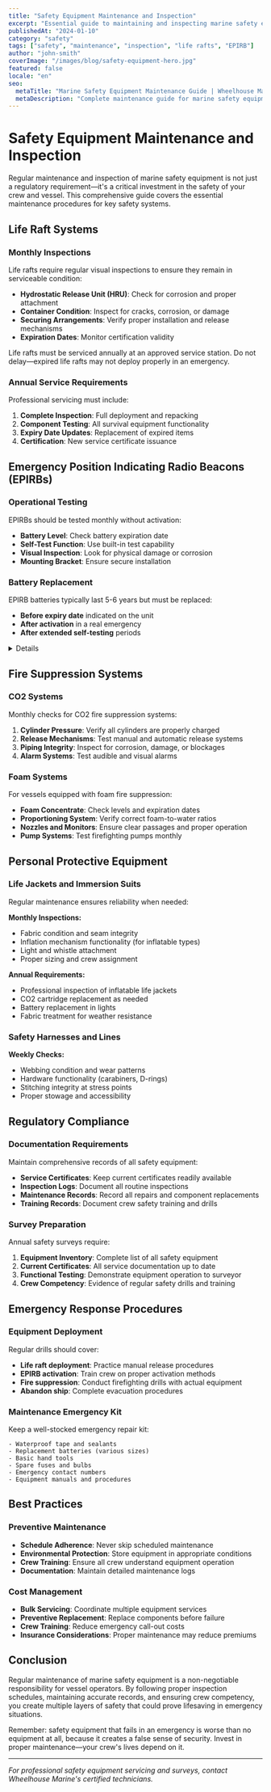 ```yaml
---
title: "Safety Equipment Maintenance and Inspection"
excerpt: "Essential guide to maintaining and inspecting marine safety equipment including life rafts, EPIRBs, and fire suppression systems."
publishedAt: "2024-01-10"
category: "safety"
tags: ["safety", "maintenance", "inspection", "life rafts", "EPIRB"]
author: "john-smith"
coverImage: "/images/blog/safety-equipment-hero.jpg"
featured: false
locale: "en"
seo:
  metaTitle: "Marine Safety Equipment Maintenance Guide | Wheelhouse Marine"
  metaDescription: "Complete maintenance guide for marine safety equipment including inspection schedules and regulatory requirements."
---
```


# Safety Equipment Maintenance and Inspection

Regular maintenance and inspection of marine safety equipment is not just a regulatory requirement—it's a critical investment in the safety of your crew and vessel. This comprehensive guide covers the essential maintenance procedures for key safety systems.

## Life Raft Systems

### Monthly Inspections

Life rafts require regular visual inspections to ensure they remain in serviceable condition:

- **Hydrostatic Release Unit (HRU)**: Check for corrosion and proper attachment
- **Container Condition**: Inspect for cracks, corrosion, or damage
- **Securing Arrangements**: Verify proper installation and release mechanisms
- **Expiration Dates**: Monitor certification validity

<Callout type="warning">
Life rafts must be serviced annually at an approved service station. Do not delay—expired life rafts may not deploy properly in an emergency.
</Callout>

### Annual Service Requirements

Professional servicing must include:

1. **Complete Inspection**: Full deployment and repacking
2. **Component Testing**: All survival equipment functionality
3. **Expiry Date Updates**: Replacement of expired items
4. **Certification**: New service certificate issuance

## Emergency Position Indicating Radio Beacons (EPIRBs)

### Operational Testing

EPIRBs should be tested monthly without activation:

- **Battery Level**: Check battery expiration date
- **Self-Test Function**: Use built-in test capability
- **Visual Inspection**: Look for physical damage or corrosion
- **Mounting Bracket**: Ensure secure installation

### Battery Replacement

EPIRB batteries typically last 5-6 years but must be replaced:

- **Before expiry date** indicated on the unit
- **After activation** in a real emergency
- **After extended self-testing** periods

<Details summary="EPIRB Registration Requirements">
All EPIRBs must be registered with the national maritime authority. Registration should include:

- Vessel details (name, registration, dimensions)
- Owner contact information
- Emergency contacts
- Operating area information

Update registration immediately when vessel ownership changes or contact details are modified.
</Details>

## Fire Suppression Systems

### CO2 Systems

Monthly checks for CO2 fire suppression systems:

1. **Cylinder Pressure**: Verify all cylinders are properly charged
2. **Release Mechanisms**: Test manual and automatic release systems
3. **Piping Integrity**: Inspect for corrosion, damage, or blockages
4. **Alarm Systems**: Test audible and visual alarms

### Foam Systems

For vessels equipped with foam fire suppression:

- **Foam Concentrate**: Check levels and expiration dates
- **Proportioning System**: Verify correct foam-to-water ratios
- **Nozzles and Monitors**: Ensure clear passages and proper operation
- **Pump Systems**: Test firefighting pumps monthly

## Personal Protective Equipment

### Life Jackets and Immersion Suits

Regular maintenance ensures reliability when needed:

**Monthly Inspections:**
- Fabric condition and seam integrity
- Inflation mechanism functionality (for inflatable types)
- Light and whistle attachment
- Proper sizing and crew assignment

**Annual Requirements:**
- Professional inspection of inflatable life jackets
- CO2 cartridge replacement as needed
- Battery replacement in lights
- Fabric treatment for weather resistance

### Safety Harnesses and Lines

**Weekly Checks:**
- Webbing condition and wear patterns
- Hardware functionality (carabiners, D-rings)
- Stitching integrity at stress points
- Proper stowage and accessibility

## Regulatory Compliance

### Documentation Requirements

Maintain comprehensive records of all safety equipment:

- **Service Certificates**: Keep current certificates readily available
- **Inspection Logs**: Document all routine inspections
- **Maintenance Records**: Record all repairs and component replacements
- **Training Records**: Document crew safety training and drills

### Survey Preparation

Annual safety surveys require:

1. **Equipment Inventory**: Complete list of all safety equipment
2. **Current Certificates**: All service documentation up to date
3. **Functional Testing**: Demonstrate equipment operation to surveyor
4. **Crew Competency**: Evidence of regular safety drills and training

## Emergency Response Procedures

### Equipment Deployment

Regular drills should cover:

- **Life raft deployment**: Practice manual release procedures
- **EPIRB activation**: Train crew on proper activation methods
- **Fire suppression**: Conduct firefighting drills with actual equipment
- **Abandon ship**: Complete evacuation procedures

### Maintenance Emergency Kit

Keep a well-stocked emergency repair kit:

```
- Waterproof tape and sealants
- Replacement batteries (various sizes)
- Basic hand tools
- Spare fuses and bulbs
- Emergency contact numbers
- Equipment manuals and procedures
```

## Best Practices

### Preventive Maintenance

- **Schedule Adherence**: Never skip scheduled maintenance
- **Environmental Protection**: Store equipment in appropriate conditions
- **Crew Training**: Ensure all crew understand equipment operation
- **Documentation**: Maintain detailed maintenance logs

### Cost Management

- **Bulk Servicing**: Coordinate multiple equipment services
- **Preventive Replacement**: Replace components before failure
- **Crew Training**: Reduce emergency call-out costs
- **Insurance Considerations**: Proper maintenance may reduce premiums

## Conclusion

Regular maintenance of marine safety equipment is a non-negotiable responsibility for vessel operators. By following proper inspection schedules, maintaining accurate records, and ensuring crew competency, you create multiple layers of safety that could prove lifesaving in emergency situations.

Remember: safety equipment that fails in an emergency is worse than no equipment at all, because it creates a false sense of security. Invest in proper maintenance—your crew's lives depend on it.

---

*For professional safety equipment servicing and surveys, contact Wheelhouse Marine's certified technicians.*
